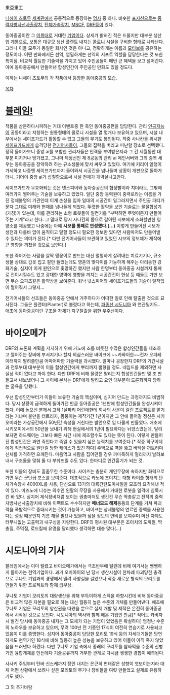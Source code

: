 東亞重工

[[니헤이 츠토무]] [[세계관]]에서 공통적으로 등장하는 [[명사]] 중 하나. 비슷한 [[포지션]]으로는 [[중력자방사선사출장치]], [[탄체가속장치]], [[MSCF]], [[DRF]]등이 있다.

동아중공이란 그 [[이름]]대로 거대한 [[기업]]이다. 상세가 밝혀진 적은 드물지만 대부분 생산업 계통으로, 보통은 대규모 생산 플랜트 내지는 [[콜로니]] 시설을 구비한 형태로 나타난다. 그러나 이들 모두가 동일한 회사인 것은 아니고, 정확하게는 이름과 [[모티브]]를 공유하는 정도이다. 어떤 만화에서든 선역, 엄밀하게는 선역의 서포트 역할을 담당한다는 것 또한 특이점. 비교적 월등한 기술력을 가지고 있어 주인공들이 매번 큰 혜택을 보고 넘어간다. 아예 동아중공에서 만들어낸 합성인간이 주인공인 만화도 있을 정도다.

이하는 니헤이 츠토무의 각 작품에서 등장한 동아중공의 모습.

[[목차]]

= [[블레임!]] =

작품을 삼분하다시피하는 거대 이벤트중 한 축인 동아중공편을 담당한다. 관리 [[인공지능]]이 공동이라고 지칭하는 원통형태의 콜로니 시설을 열 몇개나 보유하고 있으며, 시설 내부에서는 세이프가드가 활동할 수 없고 그들의 무기도 봉인된다. 작중 사나칸을 위시한 [[세이프가드]]에게 습격당한 [[전기어사]]들이, 그들의 집락을 버리고 피난할 장소로 선택했다. 정작 들어가보니 중앙 ai를 포함한 관리자들은 인격을 부여받은지라 그 긴 세월동안 대부분 미치거나 망가졌고, 그나마 제정신인 제 8공동의 관리 ai 메인서버와 그의 종복 세우는 동아중공을 장악하려 하는 규소생물에 맞서 싸우고 있었다. 여기에 키리이 일행이 가세하고 나중엔 세이프가드까지 들어와서 시공간을 넘나들며 상황이 개판으로 돌아가더니, 기어이 중앙 ai가 삽질함으로써 시설 전체가 개박살나고만다.

세이프가드가 무효화되는 것은 넷스피어와 동아중공간의 협정빨이라 치더라도, 그밖에 여러가지 쩔어주는 기술을 보유하고 있었다. 일단 중앙 동력원이 중력로라는 이름을 가진 정체불명의 기관인데 이게 손상을 입자 일대의 시공간이 일그러지면서 주인공 파티가 문자 그대로 미래와 현재를 넘나들게 되었다. 뚜렷한 활약을 보인 기술로는 물질합성기(가칭)가 있는데, 이를 관리하는 소형 로봇들이 일컫기를 "부탁하면 무엇이든지 만들어주는 기계"라고 한다. 그 말대로 당시 사나칸의 몸으로 갈아탄 시보에게 소화할만한 영양소를 제공했고 나중에는 아예 '''시보를 통째로 연성했다.(...)''' 이렇게 만들어진 시보가 생전과 다를바 없이 움직이고 말할 정도니 필요한 정보만 있다면 사람마저도 만들어낼 수 있다는 의미가 된다.[* 다만 전기어사들이 보관하고 있었던 시보의 정보체가 제작에 큰 영향을 끼쳤을 것으로 보인다.] 

또한 죽어가는 사람을 살짝 맹꽁이로 만드는 대신 멀쩡하게 살려내는 치료기기나, 규소생물 상대로 갑옷 입고 칼만 들었는데도 영혼의 맞다이를 가능하게 해주는 아리송한 강화기술, 심지어 이게 원인으로 좆망하긴 했지만 사람 한명부터 동아중공 시설까지 통째로 전이시킬수도 있고 광대한 영역에 영향을 끼치는 시공간전이 현상 등 얘들도 가만 보면 무슨 오파츠같은 활약상을 보여준다. 워낙 넷스피어와 세이프가드들의 기술이 얼척없이 쩔어줘서 그렇지...

전기어사들의 선조들은 동아중공 안에서 거주하다가 어떠한 일로 인해 탈출한 것으로 묘사된다. 그들은 플랜터(Planter)로 불렸다고 하는데, [[파종선 시도니아]] 와 연관될지도.. 애초에 동아중공이란 구조물 자체가 지구탈출을 위한 우주선이다.
= 바이오메가 =

DRF의 드론화 계획을 저지하기 위해 카노에 조를 비롯한 수많은 합성인간들을 제조하고 쩔어주는 장비에 부서지기나 할지 의심스러운 바이크에 ~~카와이한~~전자 오퍼레이터까지 딸려줄만큼 어마어마한 기술력을 과시했다. 얼마나 굉장한지 DRF의 기간시설과 전투부대 대부분이 이들 합성인간에게 뿌리까지 뽑혔을 정도. 네임드를 제외하면 사실상 적이 없다고 봐야 한다. 다만 DRF에 비해 물량은 딸리는지 합성인간들만 몇 조 만들고서 내보냈더니 그 사이에 본사는 DRF에게 털리고 요인 대부분이 드론화까지 당하는 굴욕을 당했다.

우선 합성인간부터가 이들이 보유한 기술의 핵심이며, 심지어 만드는 과정까지도 비범하다. 당시 상황이 급격하게 돌아가던 만큼 동아중공은 1년만에 합성인간들을 완성시켜야 했다. 이에 높으신 분께서 고작 1살짜리 어린애한테 회사의 사운이 걸린 프로젝트를 맡기라는 거냐며 불만을 터트리자, 몸뚱이는 제작기간 1년이지만 그 안에 들어갈 정신은 시키오미라는 가상공간에서 50년간 숙성을 거친다는 발언으로 입 다물게 만들었다. 애초에 시키오미에서의 50년을 보내기 위해 현실에서의 1년이 필요하다는 뉘앙스였는데, 달리 보자면 하드웨어는 그보다 빠른 시간 내에 제조할수도 있다는 뜻이 된다. 이렇게 만들어진 합성인간은 과연 죽인다고 죽일 수 있을지 싶은 능력치를 보여준다.[* 작중 히구이데에게 직접적으로 원턴킬 당한 케이스가 있긴 하다] 주먹으로 벽을 뚫고 바닥을 꺼트리며 신체를 가격하면 으깨진다. 마음먹고 사람을 집어던질 경우 까마득하게 멀리까지 날려보내서 구조물을 맞춰 둘 다 부숴뜨릴 수도 있다. 한마디로 인간흉기가 되는 것.

또한 이들의 장비도 흠좀무한 수준이다. 사이즈는 충분히 개인무장에 속하지만 화력으로 가면 무슨 군단급 포스를 보여준다. 대표적으로 카노에 조이치는 대형 라이플 형태의 탄체가속장치 4000XL를 사용, 단신으로 13기의 대륙간탄도미사일을 모조리 요격해낸 적이 있다. 미즈노에 니슈는 의수인 왼팔의 무장을 사용해서 거대한 로봇을 일격에 침묵시킨 바 있다. 심지어 제식장비처럼 보이는 권총마저도 생긴건 무슨 딱총같고 전작의 중력자방사선사출장치에 비해 이펙트도 수수하지만 '''매너모드 해제'''등등의 단계를 거쳐 파괴력을 폭발적으로 증대시키는 것이 가능하고, 바이크는 상세불명의 연료인 중액을 사용한다는 설정 때문인지 기름 채울 필요나 있을까 싶을 정도의 연비를 보여주며 머신 자체도 터무니없는 고출력과 내구성을 자랑한다. DRF의 평사원 대부분은 조이치의 도끼질, 딱총질, 주먹질, 로드킬에 유명을 달리했다 생각하면 대충 맞다(...)


= 시도니아의 기사 = 

블레임에서는 이미 털렸고 바이오메가에서는 극초반부에 털린데 비해 여기서는 쌩쌩하게 돌아가는 현역기업이다. 과거 오치아이의 난 당시 생산시설이 한차례 파괴당한 충격으로 쿠나토 기업과의 경쟁에서 밀려 사양길을 걸었으나 작중 새로운 형식의 모리토를 만들기 위한 프로젝트와 함께 급부상.

쿠나토 기업이 모리토의 대량생산을 위해 부득이하게 스펙을 하향시킨데 비해 동아중공은 비교적 많은 자본을 필요로 하는 대신 월등히 높은 수준의 기체를 만들어낸다. 애초에 쿠나토 기업은 모리토의 양산권을 따왔을 뿐으로 실제 개발 및 제작은 온전히 동아중공에서 시작된 것으로 보인다. 시도니아의 역사와 함께 해온 기업인 만큼[* 적어도 카비자시 발견 당시에 동아중공 내지는 그 모체가 되는 기업이 있었음은 확실하다] 엄청난 수준의 노하우를 보유하고 있으며, 무려 100년 전 기종인 17식이 여전히 연습기로 사용되고 있음이 이를 증명한다. 심지어 동아중공이 담당한 모리토 19식 등의 차세대기들은 당연하게도 현역기인 18식에 비해 월등히 높은 성능을 보유하고 있어 이들이 아직 죽지 않았음을 드러낸다 하겠다. 다만 쿠나토 기업 측에서 종래의 모리토를 쌈싸먹을 수준의 신병기인 융합개체를 만든데다 기술공유까지 거부한 관계로 다시금 쟁쟁한 경합이 예측된다.

사사키 주임부터 탄바 신스케까지 장인 내지는 은근히 변태같은 성향이 엿보이는지라 대체 어떤 상황에서 쓰려나 싶은 모리토의 무기나 장비들을 여럿 만들었고 실제로 유용하기도 했다. 



그 외 추가바람

